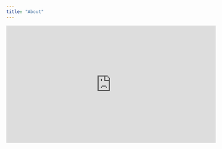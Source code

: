 ```yaml
---
title: "About"
---
```


<iframe width="560" height="315" src="https://www.youtube.com/watch?v=euVUa7C5rAM" frameborder="0" gesture="media" allow="encrypted-media" allowfullscreen></iframe>